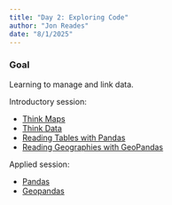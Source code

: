 ```yaml
---
title: "Day 2: Exploring Code"
author: "Jon Reades"
date: "8/1/2025"
---
```


::: {.callout-tip}

### Goal

Learning to manage and link data.

::: 
 
Introductory session:

- [Think Maps](../lectures/2.1-Mapping.qmd)
- [Think Data](../lectures/2.2-Think_Data.qmd)
- [Reading Tables with Pandas](../lectures/2.3-Numeric_Data.qmd)
- [Reading Geographies with GeoPandas](../lectures/2.4-Geodata.qmd)
 
Applied session:

- [Pandas](../practicals/Exploring_Data.ipynb)
- [Geopandas](../practicals/Exploring_Map_Data.ipynb)
 
